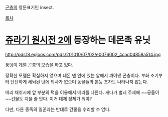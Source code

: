 [[곤충]]의 영문표기인 insect.

[[목차]]
= [[쥬라기 원시전 2]]에 등장하는 데몬족 유닛 =
http://pds18.egloos.com/pds/201010/07/02/e0076002_4cad04858a514.jpg

풍뎅이 계열 곤충의 모습을 하고 있다.

정확한 모델은 확실하지 않으며 데몬 덴 안에 있는 알에서 깨어낸 곤충이다. 부화 초기부터 단단하게 세뇌된 탓에 의사가 없으며 동물들의 본능 조차도 나타나지 않는다.

베리 채취시에 앞 부분의 턱을 이용해서 베리를 나른다. 게다가 벌레 주제에 ~~공돌이~~건물도 지을 줄 안다. 이거 대체 정체가 뭐야?

다만, 다른 종족의 일꾼과는 반대로 건물을 수리할 수 없다.
